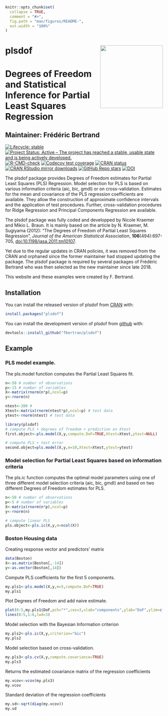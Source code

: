 <!-- README.md is generated from README.Rmd. Please edit that file -->

```r
knitr::opts_chunk$set(
  collapse = TRUE,
  comment = "#>",
  fig.path = "man/figures/README-",
  out.width = "100%"
)
```
# plsdof <img src="man/figures/logo.png" align="right" width="200"/>

# Degrees of Freedom and Statistical Inference for Partial Least Squares Regression
## Maintainer: Frédéric Bertrand

<!-- badges: start -->
[![Lifecycle: stable](https://img.shields.io/badge/lifecycle-stable-green.svg)](https://lifecycle.r-lib.org/articles/stages.html)
[![Project Status: Active – The project has reached a stable, usable state and is being actively developed.](https://www.repostatus.org/badges/latest/active.svg)](https://www.repostatus.org/#active)
[![R-CMD-check](https://github.com/fbertran/plsdof/workflows/R-CMD-check/badge.svg)](https://github.com/fbertran/plsdof/actions)
[![Codecov test coverage](https://codecov.io/gh/fbertran/plsdof/branch/master/graph/badge.svg)](https://app.codecov.io/gh/fbertran/plsdof?branch=master)
[![CRAN status](https://www.r-pkg.org/badges/version/plsdof)](https://cran.r-project.org/package=plsdof)
[![CRAN RStudio mirror downloads](https://cranlogs.r-pkg.org/badges/plsdof)](https://cran.r-project.org/package=plsdof)
[![GitHub Repo stars](https://img.shields.io/github/stars/fbertran/plsdof?style=social)](https://github.com/fbertran/plsdof)
[![DOI](https://zenodo.org/badge/167805443.svg)](https://zenodo.org/badge/latestdoi/167805443)
<!-- badges: end -->



The plsdof package provides Degrees of Freedom estimates
        for Partial Least Squares (PLS) Regression. Model selection for
        PLS is based on various information criteria (aic, bic, gmdl)
        or on cross-validation. Estimates for the mean and covariance
        of the PLS regression coefficients are available. They allow
        the construction of approximate confidence intervals and the
        application of test procedures.
        Further, cross-validation procedures for Ridge Regression and 
        Principal Components Regression are available.



The plsdof package was fully coded and developped by Nicole Kraemer and Mikio L. Braun. It is mainly based on the article by N. Kraemer, M. Sugiyama (2012): "The Degrees of Freedom of Partial Least Squares Regression", *Journal of the American Statistical Association*, **106**(494):697-705, [doi:10.1198/jasa.2011.tm10107](http://dx.doi.org/doi:10.1198/jasa.2011.tm10107).


Yet due to the regular updates in CRAN policies, it was removed from the CRAN and orphaned since the former maintainer had stopped updating the package. The plsdof package is required by several packages of Frédéric Bertrand who was then selected as the new maintainer since late 2018. 

This website and these examples were created by F. Bertrand.


## Installation

You can install the released version of plsdof from [CRAN](https://CRAN.R-project.org) with:

```r
install.packages("plsdof")
```

You can install the development version of plsdof from [github](https://github.com) with:

```r
devtools::install_github("fbertran/plsdof")
```

## Example

### PLS model example.

The pls.model function computes the Partial Least Squares fit.

```r
n<-50 # number of observations
p<-15 # number of variables
X<-matrix(rnorm(n*p),ncol=p)
y<-rnorm(n)

ntest<-200 #
Xtest<-matrix(rnorm(ntest*p),ncol=p) # test data
ytest<-rnorm(ntest) # test data

library(plsdof)
# compute PLS + degrees of freedom + prediction on Xtest
first.object<-pls.model(X,y,compute.DoF=TRUE,Xtest=Xtest,ytest=NULL)

# compute PLS + test error
second.object=pls.model(X,y,m=10,Xtest=Xtest,ytest=ytest)
```

### Model selection for Partial Least Squares based on information criteria

The pls.ic function computes the optimal model parameters using one of three different model selection criteria (aic, bic, gmdl) and based on two different Degrees of Freedom estimates for PLS.

```r
n<-50 # number of observations
p<-5 # number of variables
X<-matrix(rnorm(n*p),ncol=p)
y<-rnorm(n)

# compute linear PLS
pls.object<-pls.ic(X,y,m=ncol(X))
```

### Boston Housing data
Creating response vector and predictors' matrix
```r
data(Boston)
X<-as.matrix(Boston[,-14])
y<-as.vector(Boston[,14])
```

Compute PLS coefficients for the first 5 components. 
```r
my.pls1<-pls.model(X,y,m=5,compute.DoF=TRUE)
my.pls1
```

Plot Degrees of Freedom and add naive estimate.
```r
plot(0:5,my.pls1$DoF,pch="*",cex=3,xlab="components",ylab="DoF",ylim=c(0,14))
lines(0:5,1:6,lwd=3)
```

Model selection with the Bayesian Information criterion
```r
my.pls2<-pls.ic(X,y,criterion="bic")
my.pls2
```

Model selection based on cross-validation. 

```r
my.pls3<-pls.cv(X,y,compute.covariance=TRUE)
my.pls3
```

Returns the estimated covariance matrix of the regression coefficients
```r
my.vcov<-vcov(my.pls3)
my.vcov
```

Standard deviation of the regression coefficients
```r
my.sd<-sqrt(diag(my.vcov)) 
my.sd
```